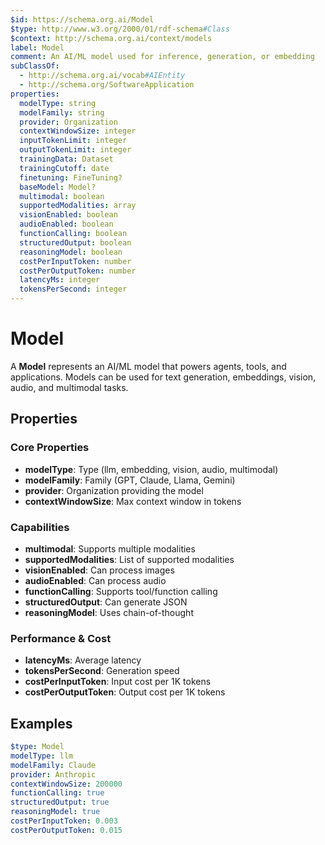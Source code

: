 ```yaml
---
$id: https://schema.org.ai/Model
$type: http://www.w3.org/2000/01/rdf-schema#Class
$context: http://schema.org.ai/context/models
label: Model
comment: An AI/ML model used for inference, generation, or embedding
subClassOf:
  - http://schema.org.ai/vocab#AIEntity
  - http://schema.org/SoftwareApplication
properties:
  modelType: string
  modelFamily: string
  provider: Organization
  contextWindowSize: integer
  inputTokenLimit: integer
  outputTokenLimit: integer
  trainingData: Dataset
  trainingCutoff: date
  finetuning: FineTuning?
  baseModel: Model?
  multimodal: boolean
  supportedModalities: array
  visionEnabled: boolean
  audioEnabled: boolean
  functionCalling: boolean
  structuredOutput: boolean
  reasoningModel: boolean
  costPerInputToken: number
  costPerOutputToken: number
  latencyMs: integer
  tokensPerSecond: integer
---
```


# Model

A **Model** represents an AI/ML model that powers agents, tools, and applications. Models can be used for text generation, embeddings, vision, audio, and multimodal tasks.

## Properties

### Core Properties

- **modelType**: Type (llm, embedding, vision, audio, multimodal)
- **modelFamily**: Family (GPT, Claude, Llama, Gemini)
- **provider**: Organization providing the model
- **contextWindowSize**: Max context window in tokens

### Capabilities

- **multimodal**: Supports multiple modalities
- **supportedModalities**: List of supported modalities
- **visionEnabled**: Can process images
- **audioEnabled**: Can process audio
- **functionCalling**: Supports tool/function calling
- **structuredOutput**: Can generate JSON
- **reasoningModel**: Uses chain-of-thought

### Performance & Cost

- **latencyMs**: Average latency
- **tokensPerSecond**: Generation speed
- **costPerInputToken**: Input cost per 1K tokens
- **costPerOutputToken**: Output cost per 1K tokens

## Examples

```yaml
$type: Model
modelType: llm
modelFamily: Claude
provider: Anthropic
contextWindowSize: 200000
functionCalling: true
structuredOutput: true
reasoningModel: true
costPerInputToken: 0.003
costPerOutputToken: 0.015
```
